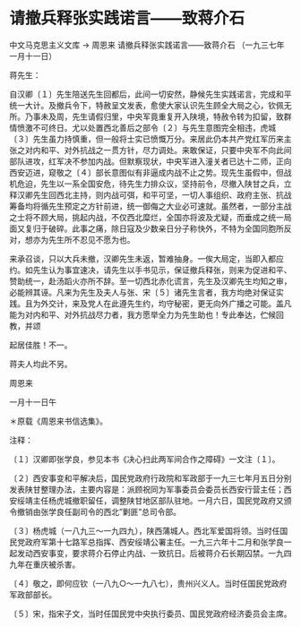 # 请撤兵释张实践诺言——致蒋介石

中文马克思主义文库 -> 周恩来
请撤兵释张实践诺言——致蒋介石
（一九三七年一月十一日）

蒋先生：
 

自汉卿〔１〕先生陪送先生回都后，此间一切安然，静候先生实践诺言，完成和平统一大计。及撤兵令下，特赦呈文发表，愈使大家认识先生顾全大局之心，钦佩无所。乃事未及周，先生请假归里，中央军竟重复开入陕境，特赦令转为扣留，致群情愤激不可终日。尤以处置西北善后之部令〔２〕与先生意图完全相违，虎城〔３〕先生虽力持慎重，但一般将士实已愤慨万分。来居此仍本共产党红军历来主张之对内和平、对外抗战之一贯方针，尽力调处。来敢保证，只要中央军不向此间部队进攻，红军决不参加内战。但默察现状，中央军进入潼关者已达十二师，正向西安迈进，窥敬之〔４〕部长意图似有非逼成内战不止之势。现先生虽假中，但战机危迫，先生以一系全国安危，待先生力排众议，坚持前令，尽撤入陕甘之兵，立释汉卿先生回西北主持，则内战可弭，和平可坚，一切人事组织、政府主张、抗战筹备均将循先生预定之方针前进，统一御侮之大业必可速就。虽然者，一部分主战之士将不顾大局，挑起内战，不仅西北糜烂，全国亦将波及尤疑，而垂成之统一局面又复归于破碎。此事之痛，除日寇及少数亲日分子称快外，不特为全国同胞所反对，想亦为先生所不忍见不愿为也。

来承召谈，只以大兵未撤，汉卿先生未返，暂难抽身。一俟大局定，当即入都应约。如先生认为事宜速决，请先生以手书见示，保证撤兵释张，则来为促进和平、赞助统一，赴汤蹈火亦所不辞。至一切西北赤化谎言，先生及汉卿先生均知之审，必能辨其诬。凡来为先生及夫人与张、宋〔５〕诸先生言者，我方均绝对保证实践。且为外交计，来及党人在此遵先生约，均守秘密，更无向外广播之可能。盖凡能为对内和平、对外抗战尽力者，我方愿举全力为先生助也！专此奉达，伫候回教，并颂

起居佳胜！不一。

蒋夫人均此不另。

周恩来

一月十一日午

＊原载《周恩来书信选集》。

注释：

〔１〕汉卿即张学良，参见本书《决心扫此两军间合作之障碍》一文注〔１〕。

〔２〕西安事变和平解决后，国民党政府行政院和军政部于一九三七年月五日分别发表陕甘整理办法，主要内容是：派顾祝同为军事委员会委员长西安行营主任；西安绥靖主任杨虎城撤职留任，调整陕甘地区部队驻地。一月六日，国民党政府又颁令撤销由张学良任副司令的西北"剿匪"总司令部。

〔３〕杨虎城（一八九三～一九四九），陕西蒲城人。西北军爱国将领。当时任国民党政府军第十七路军总指挥、西安绥靖公署主任。一九三六年十二月和张学良一起发动西安事变，要求蒋介石停止内战、一致抗日。后被蒋介石长期囚禁。一九四九年在重庆被杀害。

〔４〕敬之，即何应钦（一八九○～一九八七），贵州兴义人。当时任国民党政府军政部部长。

〔５〕宋，指宋子文，当时任国民党中央执行委员、国民党政府经济委员会主席。

